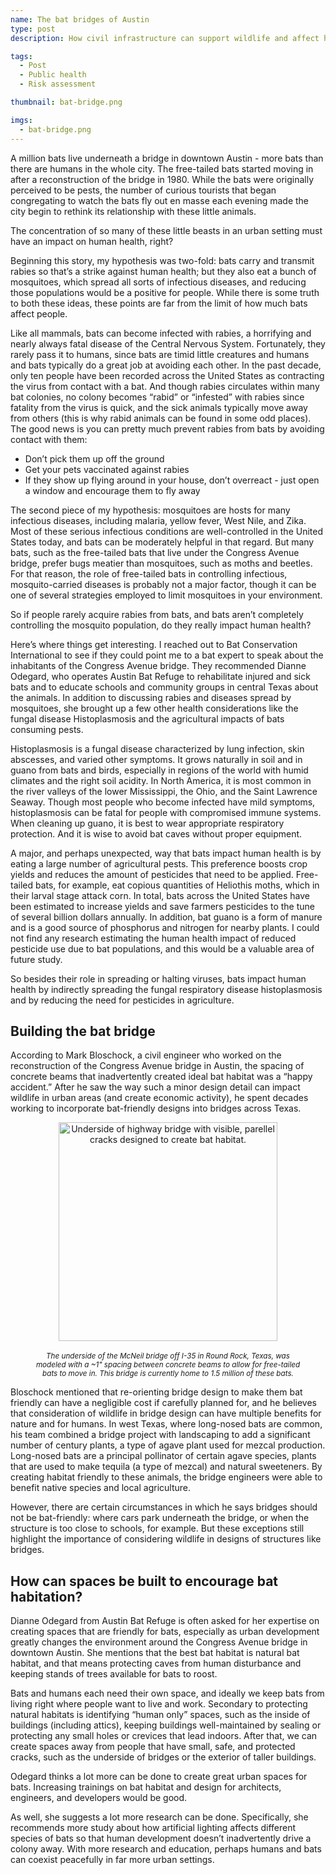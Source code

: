 ```yaml
---
name: The bat bridges of Austin
type: post
description: How civil infrastructure can support wildlife and affect human health

tags:
  - Post
  - Public health
  - Risk assessment

thumbnail: bat-bridge.png

imgs:
  - bat-bridge.png
---
```


A million bats live underneath a bridge in downtown Austin - more bats than there are humans in the whole city. The free-tailed bats started moving in after a reconstruction of the bridge in 1980. While the bats were originally perceived to be pests, the number of curious tourists that began congregating to watch the bats fly out en masse each evening made the city begin to rethink its relationship with these little animals.

The concentration of so many of these little beasts in an urban setting must have an impact on human health, right?

Beginning this story, my hypothesis was two-fold: bats carry and transmit rabies so that’s a strike against human health; but they also eat a bunch of mosquitoes, which spread all sorts of infectious diseases, and reducing those populations would be a positive for people. While there is some truth to both these ideas, these points are far from the limit of how much bats affect people.

Like all mammals, bats can become infected with rabies, a horrifying and nearly always fatal disease of the Central Nervous System. Fortunately, they rarely pass it to humans, since bats are timid little creatures and humans and bats typically do a great job at avoiding each other. In the past decade, only ten people have been recorded across the United States as contracting the virus from contact with a bat. And though rabies circulates within many bat colonies, no colony becomes “rabid” or “infested” with rabies since fatality from the virus is quick, and the sick animals typically move away from others (this is why rabid animals can be found in some odd places). The good news is you can pretty much prevent rabies from bats by avoiding contact with them:

- Don’t pick them up off the ground
- Get your pets vaccinated against rabies
- If they show up flying around in your house, don’t overreact - just open a window and encourage them to fly away

The second piece of my hypothesis: mosquitoes are hosts for many infectious diseases, including malaria, yellow fever, West Nile, and Zika. Most of these serious infectious conditions are well-controlled in the United States today, and bats can be moderately helpful in that regard. But many bats, such as the free-tailed bats that live under the Congress Avenue bridge, prefer bugs meatier than mosquitoes, such as moths and beetles. For that reason, the role of free-tailed bats in controlling infectious, mosquito-carried diseases is probably not a major factor, though it can be one of several strategies employed to limit mosquitoes in your environment.

So if people rarely acquire rabies from bats, and bats aren’t completely controlling the mosquito population, do they really impact human health?

Here’s where things get interesting. I reached out to Bat Conservation International to see if they could point me to a bat expert to speak about the inhabitants of the Congress Avenue bridge. They recommended Dianne Odegard, who operates Austin Bat Refuge to rehabilitate injured and sick bats and to educate schools and community groups in central Texas about the animals. In addition to discussing rabies and diseases spread by mosquitoes, she brought up a few other health considerations like the fungal disease Histoplasmosis and the agricultural impacts of bats consuming pests.

Histoplasmosis is a fungal disease characterized by lung infection, skin abscesses, and varied other symptoms. It grows naturally in soil and in guano from bats and birds, especially in regions of the world with humid climates and the right soil acidity. In North America, it is most common in the river valleys of the lower Mississippi, the Ohio, and the Saint Lawrence Seaway. Though most people who become infected have mild symptoms, histoplasmosis can be fatal for people with compromised immune systems. When cleaning up guano, it is best to wear appropriate respiratory protection. And it is wise to avoid bat caves without proper equipment.

A major, and perhaps unexpected, way that bats impact human health is by eating a large number of agricultural pests. This preference boosts crop yields and reduces the amount of pesticides that need to be applied. Free-tailed bats, for example, eat copious quantities of Heliothis moths, which in their larval stage attack corn. In total, bats across the United States have been estimated to increase yields and save farmers pesticides to the tune of several billion dollars annually. In addition, bat guano is a form of manure and is a good source of phosphorus and nitrogen for nearby plants. I could not find any research estimating the human health impact of reduced pesticide use due to bat populations, and this would be a valuable area of future study.

So besides their role in spreading or halting viruses, bats impact human health by indirectly spreading the fungal respiratory disease histoplasmosis and by reducing the need for pesticides in agriculture.

## Building the bat bridge

According to Mark Bloschock, a civil engineer who worked on the reconstruction of the Congress Avenue bridge in Austin, the spacing of concrete beams that inadvertently created ideal bat habitat was a “happy accident.” After he saw the way such a minor design detail can impact wildlife in urban areas (and create economic activity), he spent decades working to incorporate bat-friendly designs into bridges across Texas.

<figure>
  <center>
    <img
      src="bat-bridge.png"
      width="350"
      alt="Underside of highway bridge with visible, parellel cracks designed to create bat habitat."
    />
    <br></br>
    <small>
      <i>
        The underside of the McNeil bridge off I-35 in Round Rock, Texas, was
        modeled with a ~1" spacing between concrete beams to allow for
        free-tailed bats to move in. This bridge is currently home to 1.5
        million of these bats.
      </i>
    </small>
  </center>
</figure>

Bloschock mentioned that re-orienting bridge design to make them bat friendly can have a negligible cost if carefully planned for, and he believes that consideration of wildlife in bridge design can have multiple benefits for nature and for humans. In west Texas, where long-nosed bats are common, his team combined a bridge project with landscaping to add a significant number of century plants, a type of agave plant used for mezcal production. Long-nosed bats are a principal pollinator of certain agave species, plants that are used to make tequila (a type of mezcal) and natural sweeteners. By creating habitat friendly to these animals, the bridge engineers were able to benefit native species and local agriculture.

However, there are certain circumstances in which he says bridges should not be bat-friendly: where cars park underneath the bridge, or when the structure is too close to schools, for example. But these exceptions still highlight the importance of considering wildlife in designs of structures like bridges.

## How can spaces be built to encourage bat habitation?

Dianne Odegard from Austin Bat Refuge is often asked for her expertise on creating spaces that are friendly for bats, especially as urban development greatly changes the environment around the Congress Avenue bridge in downtown Austin. She mentions that the best bat habitat is natural bat habitat, and that means protecting caves from human disturbance and keeping stands of trees available for bats to roost.

Bats and humans each need their own space, and ideally we keep bats from living right where people want to live and work. Secondary to protecting natural habitats is identifying “human only” spaces, such as the inside of buildings (including attics), keeping buildings well-maintained by sealing or protecting any small holes or crevices that lead indoors. After that, we can create spaces away from people that have small, safe, and protected cracks, such as the underside of bridges or the exterior of taller buildings.

Odegard thinks a lot more can be done to create great urban spaces for bats. Increasing trainings on bat habitat and design for architects, engineers, and developers would be good.

As well, she suggests a lot more research can be done. Specifically, she recommends more study about how artificial lighting affects different species of bats so that human development doesn’t inadvertently drive a colony away. With more research and education, perhaps humans and bats can coexist peacefully in far more urban settings.
